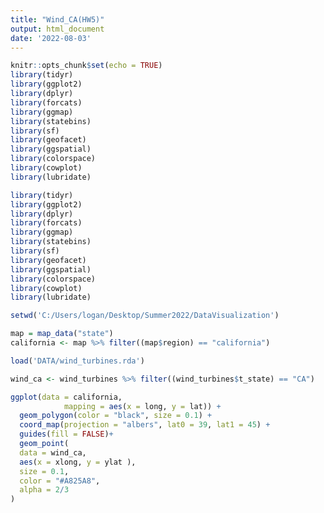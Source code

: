 ---
title: "Wind_CA(HW5)"
output: html_document
date: '2022-08-03'
---

```{r setup, include=FALSE}
knitr::opts_chunk$set(echo = TRUE)
library(tidyr)
library(ggplot2)
library(dplyr)
library(forcats)
library(ggmap)
library(statebins)
library(sf)
library(geofacet)
library(ggspatial)
library(colorspace)
library(cowplot)
library(lubridate)
```



```{r libraries, cache = TRUE, eval=TRUE}
library(tidyr)
library(ggplot2)
library(dplyr)
library(forcats)
library(ggmap)
library(statebins)
library(sf)
library(geofacet)
library(ggspatial)
library(colorspace)
library(cowplot)
library(lubridate)
```


```{r prep, echo=FALSE}
setwd('C:/Users/logan/Desktop/Summer2022/DataVisualization')

map = map_data("state")
california <- map %>% filter((map$region) == "california")

load('DATA/wind_turbines.rda')

wind_ca <- wind_turbines %>% filter((wind_turbines$t_state) == "CA")
```

```{r caliStateMap, echo=FALSE}
ggplot(data = california,
            mapping = aes(x = long, y = lat)) + 
  geom_polygon(color = "black", size = 0.1) +
  coord_map(projection = "albers", lat0 = 39, lat1 = 45) +
  guides(fill = FALSE)+ 
  geom_point(
  data = wind_ca,
  aes(x = xlong, y = ylat ),
  size = 0.1,
  color = "#A825A8",
  alpha = 2/3
)
```